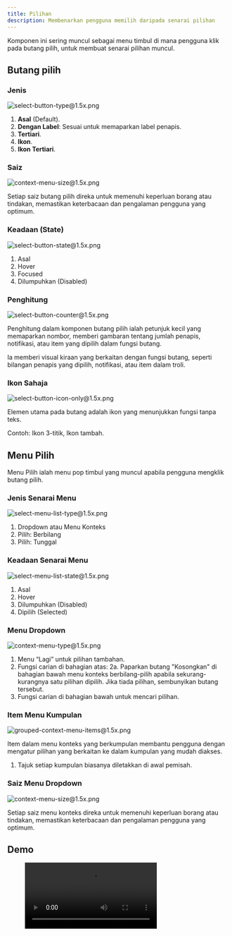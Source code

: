 ```yaml
---
title: Pilihan
description: Membenarkan pengguna memilih daripada senarai pilihan
---
```



Komponen ini sering muncul sebagai menu timbul di mana pengguna klik pada butang pilih, untuk membuat senarai pilihan muncul.

## Butang pilih

### Jenis

![select-button-type@1.5x.png](/design/select-button-type1.5x.png)

1. **Asal** (Default).
2. **Dengan Label**: Sesuai untuk memaparkan label penapis.
3. **Tertiari**.
4. **Ikon**.
5. **Ikon Tertiari**.

### Saiz

![context-menu-size@1.5x.png](/design/context-menu-size1.5x.png)

Setiap saiz butang pilih direka untuk memenuhi keperluan borang atau tindakan, memastikan keterbacaan dan pengalaman pengguna yang optimum.

### Keadaan (State)

![select-button-state@1.5x.png](/design/select-button-state1.5x.png)

1. Asal
2. Hover
3. Focused
4. Dilumpuhkan (Disabled)

### Penghitung

![select-button-counter@1.5x.png](/design/select-button-counter1.5x.png)

Penghitung dalam komponen butang pilih ialah petunjuk kecil yang memaparkan nombor, memberi gambaran tentang jumlah penapis, notifikasi, atau item yang dipilih dalam fungsi butang.

Ia memberi visual kiraan yang berkaitan dengan fungsi butang, seperti bilangan penapis yang dipilih, notifikasi, atau item dalam troli.

### Ikon Sahaja

![select-button-icon-only@1.5x.png](/design/select-button-icon-only1.5x.png)

Elemen utama pada butang adalah ikon yang menunjukkan fungsi tanpa teks.

Contoh: Ikon 3-titik, Ikon tambah.

## Menu Pilih

Menu Pilih ialah menu pop timbul yang muncul apabila pengguna mengklik butang pilih.

### Jenis Senarai Menu

![select-menu-list-type@1.5x.png](/design/select-menu-list-type1.5x.png)

1. Dropdown atau Menu Konteks
2. Pilih: Berbilang
3. Pilih: Tunggal

### Keadaan Senarai Menu

![select-menu-list-state@1.5x.png](/design/select-menu-list-state1.5x.png)

1. Asal
2. Hover
3. Dilumpuhkan (Disabled)
4. Dipilih (Selected)

### Menu Dropdown

![context-menu-type@1.5x.png](/design/context-menu-type1.5x.png)

1. Menu “Lagi” untuk pilihan tambahan.
2. Fungsi carian di bahagian atas:
   2a. Paparkan butang "Kosongkan" di bahagian bawah menu konteks berbilang-pilih apabila sekurang-kurangnya satu pilihan dipilih. Jika tiada pilihan, sembunyikan butang tersebut.
3. Fungsi carian di bahagian bawah untuk mencari pilihan.

### Item Menu Kumpulan

![grouped-context-menu-items@1.5x.png](/design/grouped-context-menu-items1.5x.png)

Item dalam menu konteks yang berkumpulan membantu pengguna dengan mengatur pilihan yang berkaitan ke dalam kumpulan yang mudah diakses.

1. Tajuk setiap kumpulan biasanya diletakkan di awal pemisah.

### Saiz Menu Dropdown

![context-menu-size@1.5x.png](/design/context-menu-size1.5x.png)

Setiap saiz menu konteks direka untuk memenuhi keperluan borang atau tindakan, memastikan keterbacaan dan pengalaman pengguna yang optimum.

## Demo

<figure>
  <video controls="true" allowfullscreen="true">
    <source src={s3("/design/select-demo.mov")} type="video/mp4" />
  </video>
</figure>
